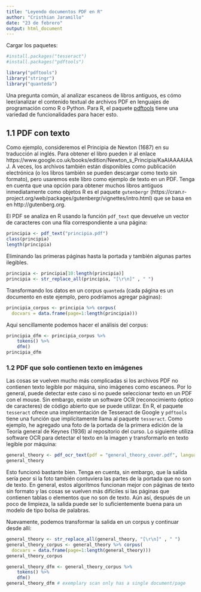 ```yaml
---
title: "Leyendo documentos PDF en R"
author: "Cristhian Jaramillo"
date: "23 de febrero"
output: html_document
---
```


Cargar los paquetes:

```r
#install.packages("tesseract")
#install.packages("pdftools")

library("pdftools")
library("stringr")
library("quanteda")
```


Una pregunta común, al analizar escaneos de libros antiguos, es cómo leer/analizar el contenido textual de archivos PDF en lenguajes de programación como R o Python. Para R, el paquete [pdftools](https://cran.r-project.org/web/packages/pdftools/pdftools.pdf) tiene una variedad de funcionalidades para hacer esto.

## 1.1 PDF con texto

Como ejemplo, consideremos el Principia de Newton (1687) en su traducción al inglés. Para obtener el libro pueden ir al enlace https://www.google.co.uk/books/edition/Newton_s_Principia/KaAIAAAAIAAJ. A veces, los archivos también están disponibles como publicación electrónica (o los libros también se pueden descargar como texto sin formato), pero usaremos este libro como ejemplo de texto en un PDF. Tenga en cuenta que una opción para obtener muchos libros antiguos inmediatamente como objetos R es el paquete `gutenbergr` (https://cran.r-project.org/web/packages/gutenbergr/vignettes/intro.html) que se basa en en http://gutenberg.org.

El PDF se analiza en R usando la función `pdf_text` que devuelve un vector de caracteres con una fila correspondiente a una página:

```r
principia <- pdf_text("principia.pdf")
class(principia)
length(principia)
```

Eliminando las primeras páginas hasta la portada y también algunas partes ilegibles.

```r
principia <- principia[10:length(principia)]
principia <- str_replace_all(principia, "[\r\n]" , " ")
```

Transformando los datos en un corpus `quanteda` (cada página es un documento en este ejemplo, pero podríamos agregar páginas):

```r
principia_corpus <- principia %>% corpus(
  docvars = data.frame(page=1:length(principia)))
```

Aquí sencillamente podemos hacer el análisis del corpus:

```r
principia_dfm <- principia_corpus %>%
    tokens() %>% 
    dfm()
principia_dfm
```

### 1.2 PDF que solo contienen texto en imágenes

Las cosas se vuelven mucho más complicadas si los archivos PDF no contienen texto legible por máquina, sino imágenes como escaneos. Por lo general, puede detectar este caso si no puede seleccionar texto en un PDF con el mouse. Sin embargo, existe un software OCR (reconocimiento óptico de caracteres) de código abierto que se puede utilizar. En R, el paquete `tesseract` ofrece una implementación de Tesseract de Google y `pdftools` tiene una función que implícitamente llama al paquete `tesseract`. Como ejemplo, he agregado una foto de la portada de la primera edición de la Teoría general de Keynes (1936) al repositorio del curso. Lo siguiente utiliza software OCR para detectar el texto en la imagen y transformarlo en texto legible por máquina:

```r
general_theory <- pdf_ocr_text(pdf = "general_theory_cover.pdf", language = "eng", dpi = 300)
general_theory
```

Esto funcionó bastante bien. Tenga en cuenta, sin embargo, que la salida sería peor si la foto también contuviera las partes de la portada que no son de texto. En general, estos algoritmos funcionan mejor con páginas de texto sin formato y las cosas se vuelven más difíciles si las páginas que contienen tablas o elementos que no son de texto. Aún así, después de un poco de limpieza, la salida puede ser lo suficientemente buena para un modelo de tipo bolsa de palabras.

Nuevamente, podemos transformar la salida en un corpus y continuar desde allí:

```r
general_theory <- str_replace_all(general_theory, "[\r\n]" , " ")
general_theory_corpus <- general_theory %>% corpus(
  docvars = data.frame(page=1:length(general_theory)))
general_theory_corpus
```

```r
general_theory_dfm <- general_theory_corpus %>%
    tokens() %>% 
    dfm()
general_theory_dfm # exemplary scan only has a single document/page
```

